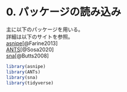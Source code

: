 # 0.  パッケージの読み込み {-}  
主に以下のパッケージを用いる。  
詳細は以下のサイトを参照。  
[asnipe](https://rdrr.io/cran/asnipe/man/asnipe-package.html)[@Farine2013]  
[ANTS](http://www.s-sosa.com/ants)[@Sosa2020]  
[sna](https://rdrr.io/cran/sna/)[@Butts2008]  
```r
library(asnipe)
library(ANTs)
library(sna)
library(tidyverse)
```